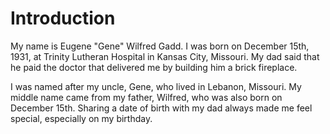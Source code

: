 # Introduction

My name is Eugene "Gene" Wilfred Gadd. I was born on December 15th, 1931, at
Trinity Lutheran Hospital in Kansas City, Missouri. My dad said that he paid the
doctor that delivered me by building him a brick fireplace.

I was named after my uncle, Gene, who lived in Lebanon, Missouri. My middle name
came from my father, Wilfred, who was also born on December 15th. Sharing a date
of birth with my dad always made me feel special, especially on my birthday.
